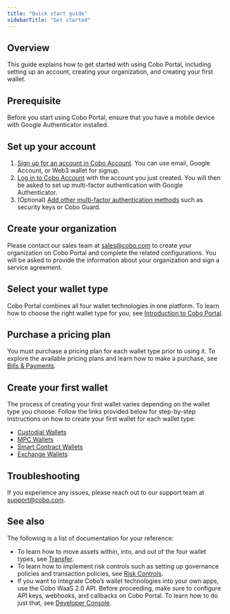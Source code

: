 ```yaml
---
title: "Quick start guide"
sidebarTitle: "Get started"
---
```


## Overview

This guide explains how to get started with using Cobo Portal, including setting up an account, creating your organization, and creating your first wallet.

## Prerequisite

Before you start using Cobo Portal, ensure that you have a mobile device with Google Authenticator installed.

## Set up your account

1. [Sign up for an account in Cobo Account](/accounts/sign-up). You can use email, Google Account, or Web3 wallet for signup.
2. [Log in to Cobo Account](/accounts/log-in) with the account you just created. You will then be asked to set up multi-factor authentication with Google Authenticator.
3. (Optional) [Add other multi-factor authentication methods](/accounts/set-up-mfa) such as security keys or Cobo Guard.

## Create your organization

Please contact our sales team at [sales@cobo.com](mailto:sales@cobo.com) to create your organization on Cobo Portal and complete the related configurations. You will be asked to provide the information about your organization and sign a service agreement.

## Select your wallet type

Cobo Portal combines all four wallet technologies in one platform. To learn how to choose the right wallet type for you, see [Introduction to Cobo Portal](/portal/introduction#an-all-in-one-wallet-platform).

## Purchase a pricing plan

You must purchase a pricing plan for each wallet type prior to using it. To explore the available pricing plans and learn how to make a purchase, see [Bills & Payments](/portal/bills-and-payments/introduction).

## Create your first wallet

The process of creating your first wallet varies depending on the wallet type you choose. Follow the links provided below for step-by-step instructions on how to create your first wallet for each wallet type:

- [Custodial Wallets](/portal/custodial-wallets/set-up)
- [MPC Wallets](/portal/mpc-wallets/ocw/set-up)
- [Smart Contract Wallets](/portal/smart-contract-wallets/create)
- [Exchange Wallets](/portal/exchange-wallets/set-up)

## Troubleshooting

If you experience any issues, please reach out to our support team at [support@cobo.com](mailto:support@cobo.com).

## See also

The following is a list of documentation for your reference:

- To learn how to move assets within, into, and out of the four wallet types, see [Transfer](/portal/transfers/introduction).
- To learn how to implement risk controls such as setting up governance policies and transaction policies, see [Risk Controls](/portal/risk-controls/introduction).
- If you want to integrate Cobo’s wallet technologies into your own apps, use the Cobo WaaS 2.0 API. Before proceeding, make sure to configure API keys, webhooks, and callbacks on Cobo Portal. To learn how to do just that, see [Developer Console](/portal/developer-console/introduction).